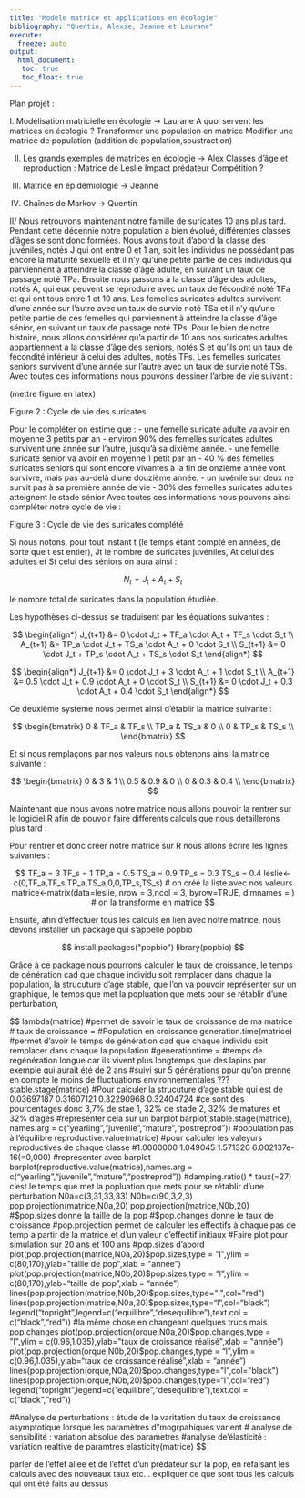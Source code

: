 ```yaml
---
title: "Modèle matrice et applications en écologie"
bibliography: "Quentin, Alexie, Jeanne et Laurane"
execute: 
  freeze: auto
output: 
  html_document:
   toc: true
   toc_float: true
---
```


Plan projet : 

I. Modélisation matricielle en écologie -> Laurane
A quoi servent les matrices en écologie ?
Transformer une population en matrice
Modifier une matrice de population (addition de population,soustraction)

II. Les grands exemples de matrices en écologie  -> Alex
Classes d’âge et reproduction : Matrice de Leslie
Impact prédateur
Compétition ?

III. Matrice en épidémiologie -> Jeanne

IV. Chaînes de Markov -> Quentin


II/ 
Nous retrouvons maintenant notre famille de suricates 10 ans plus tard. Pendant cette décennie notre population a bien évolué, 
différentes classes d’âges se sont donc formées. Nous avons tout d’abord la classe des juvéniles, notés J qui ont entre 0 et 1 an, 
soit les individus ne possédant pas encore la maturité sexuelle et il n’y qu’une petite partie de ces individus qui parviennent 
à atteindre la classe d’âge adulte, en suivant un taux de passage noté TPa. Ensuite nous passons à la classe d’âge des adultes, 
notés A, qui eux peuvent se reproduire avec un taux de fécondité noté TFa et qui ont tous entre 1 et 10 ans. Les femelles suricates
adultes survivent d’une année sur l’autre avec un taux de survie noté TSa et il n’y qu’une petite partie de ces femelles qui 
parviennent à atteindre la classe d’âge sénior, en suivant un taux de passage noté TPs. Pour le bien de notre histoire, nous 
allons considérer qu’a partir de 10 ans nos suricates adultes appartiennent à la classe d’âge des seniors, notés S et qu’ils 
ont un taux de fécondité inférieur à celui des adultes, notés TFs. Les femelles suricates seniors survivent d’une année sur 
l’autre avec un taux de survie noté TSs. 
Avec toutes ces informations nous pouvons dessiner l’arbre de vie suivant : 

(mettre figure en latex)

Figure 2 : Cycle de vie des suricates

Pour le compléter on estime que : 
-	une femelle suricate adulte va avoir en moyenne 3 petits par an
-	environ 90% des femelles suricates adultes survivent une année sur l’autre, jusqu’à sa dixième année. 
-	une femelle suricate senior va avoir en moyenne 1 petit par an 
-	40 % des femelles suricates seniors qui sont encore vivantes à la fin de onzième année vont survivre, mais pas au-delà d’une douzième année.
-	un juvénile sur deux ne survit pas à sa première année de vie
-	30% des femelles suricates adultes atteignent le stade sénior 
Avec toutes ces informations nous pouvons ainsi compléter notre cycle de vie :

Figure 3 : Cycle de vie des suricates complété 

Si nous notons, pour tout instant t (le temps étant compté en années, de sorte que t est entier), Jt le nombre de suricates juvéniles, 
At celui des adultes et St celui des séniors on aura ainsi :

$$
N_t = J_t + A_t + S_t
$$

le nombre total de suricates dans la population étudiée.
 
Les hypothèses ci-dessus se traduisent par les équations suivantes : 

$$
\begin{align*}
J_{t+1} &= 0 \cdot J_t + TF_a \cdot A_t + TF_s \cdot S_t \\
A_{t+1} &= TP_a \cdot J_t + TS_a \cdot A_t + 0 \cdot S_t \\
S_{t+1} &= 0 \cdot J_t + TP_s \cdot A_t + TS_s \cdot S_t
\end{align*}
$$


$$
\begin{align*}
J_{t+1} &= 0 \cdot J_t + 3 \cdot A_t + 1 \cdot S_t \\
A_{t+1} &= 0.5 \cdot J_t + 0.9 \cdot A_t + 0 \cdot S_t \\
S_{t+1} &= 0 \cdot J_t + 0.3 \cdot A_t + 0.4 \cdot S_t
\end{align*}
$$

Ce deuxième systeme nous permet ainsi d'établir la matrice suivante :

$$
\begin{bmatrix}
0 & TF_a & TF_s \\
TP_a & TS_a & 0 \\
0 & TP_s & TS_s \\
\end{bmatrix}
$$

Et si nous remplaçons par nos valeurs nous obtenons ainsi la matrice suivante :  

$$
\begin{bmatrix}
0 & 3 & 1 \\
0.5 & 0.9 & 0 \\
0 & 0.3 & 0.4 \\
\end{bmatrix}
$$

Maintenant que nous avons notre matrice nous allons pouvoir la rentrer sur le logiciel R afin de pouvoir faire différents calculs 
que nous detaillerons plus tard : 

Pour rentrer et donc créer notre matrice sur R nous allons écrire les lignes suivantes : 

$$
TF_a = 3
TF_s = 1
TP_a = 0.5
TS_a = 0.9
TP_s = 0.3
TS_s = 0.4
leslie<-c(0,TF_a,TF_s,TP_a,TS_a,0,0,TP_s,TS_s) # on créé la liste avec nos valeurs
matrice<-matrix(data=leslie, nrow = 3,ncol = 3, byrow=TRUE, dimnames = ) # on la transforme en matrice 
$$ 

Ensuite, afin d'effectuer tous les calculs en lien avec notre matrice, nous devons installer un package qui s'appelle popbio

$$
install.packages("popbio")
library(popbio)
$$

Grâce à ce package nous pourrons calculer le taux de croissance, le temps de génération cad que chaque individu soit remplacer dans chaque la population, 
la strucuture d'age stable, que l'on va pouvoir représenter sur un graphique, le temps que met la popluation que mets pour se rétablir d'une perturbation, 

$$
lambda(matrice)
#permet de savoir le taux de croissance de ma matrice
# taux de croissance =
#Population en croissance
generation.time(matrice)
#permet d'avoir le temps de génération cad que chaque individu soit remplacer dans chaque la population
#generationtime = 
#temps de regénération longue car ils vivent plus longtemps que des lapins par exemple qui aurait été de 2 ans
#suivi sur 5 générations ppur qu'on prenne en compte le moins de fluctuations environnementales ???
stable.stage(matrice)
#Pour calculer la strucuture d'age stable qui est de 0.03697187 0.31607121 0.32290968 0.32404724
#ce sont des pourcentages donc 3,7% de stae 1, 32% de stade 2, 32% de matures et 32% d'agés
#representer cela sur un barplot 
barplot(stable.stage(matrice), names.arg = c("yearling","juvenile","mature","postreprod"))
#population pas à l'équilibre 
reproductive.value(matrice)
#pour calculer les valeyurs reproductives de chaque classe 
#1.0000000 1.049045 1.571320 6.002137e-16(=0,000)
#représenter avec barplot 
barplot(reproductive.value(matrice),names.arg = c("yearling","juvenile","mature","postreprod"))
#damping.ratio() * taux(=27) c'est le temps que met la popluation que mets pour se rétablir d'une perturbation
N0a=c(3,31,33,33)
N0b=c(90,3,2,3)
pop.projection(matrice,N0a,20)
pop.projection(matrice,N0b,20)
#$pop.sizes donne la taille de la pop
#$pop.changes donne le taux de croissance 
#pop.projection permet de calculer les effectifs à chaque pas de temp a partir de la matrice et d'un valeur d'effectif initiaux
#Faire plot pour simulation sur 20 ans et 100 ans
#pop.sizes d'abord
plot(pop.projection(matrice,N0a,20)$pop.sizes,type = "l",ylim = c(80,170),ylab="taille de pop",xlab = "année")
plot(pop.projection(matrice,N0b,20)$pop.sizes,type = "l",ylim = c(80,170),ylab="taille de pop",xlab = "année")
lines(pop.projection(matrice,N0b,20)$pop.sizes,type="l",col="red")
lines(pop.projection(matrice,N0a,20)$pop.sizes,type="l",col="black")
legend("topright",legend=c("equilibre","desequilibre"),text.col = c("black","red"))
#la même chose en changeant quelques trucs mais pop.changes
plot(pop.projection(orque,N0a,20)$pop.changes,type = "l",ylim = c(0.96,1.035),ylab="taux de croissance réalisé",xlab = "année")
plot(pop.projection(orque,N0b,20)$pop.changes,type = "l",ylim = c(0.96,1.035),ylab="taux de croissance réalisé",xlab = "année")
lines(pop.projection(orque,N0a,20)$pop.changes,type="l",col="black")
lines(pop.projection(orque,N0b,20)$pop.changes,type="l",col="red")
legend("topright",legend=c("equilibre","desequilibre"),text.col = c("black","red"))

#Analyse de perturbations : étude de la varitation du taux de croissance asymptotique lorsque les paramètres d"mogrpahiques varient
# analyse de sensibilité : variation absolue des parametres
#analyse de'élasticité : variation realtive de paramtres
elasticity(matrice)
$$

parler de l'effet allee et de l'effet d'un prédateur sur la pop, en refaisant les calculs avec des nouveaux taux etc...
expliquer ce que sont tous les calculs qui ont été faits au dessus 